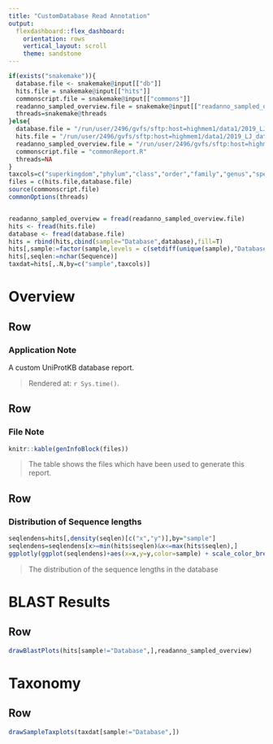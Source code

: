 ```yaml
---
title: "CustomDatabase Read Annotation"
output: 
  flexdashboard::flex_dashboard:
    orientation: rows
    vertical_layout: scroll
    theme: sandstone
---
```


```r
if(exists("snakemake")){
  database.file <- snakemake@input[["db"]]
  hits.file = snakemake@input[["hits"]]
  commonscript.file = snakemake@input[["commons"]]
  readanno_sampled_overview.file = snakemake@input[["readanno_sampled_overview"]]
  threads=snakemake@threads
}else{
  database.file = "/run/user/2496/gvfs/sftp:host=highmem1/data1/2019_LJ_data/bachelor_thesis/metadiet/output/databases/readanno/prot/cytochrom.tsv"
  hits.file = "/run/user/2496/gvfs/sftp:host=highmem1/data1/2019_LJ_data/bachelor_thesis/metadiet/output/Analysis/read_annotation/cytochrom/cytochrom_combineddata.tsv"
  readanno_sampled_overview.file = "/run/user/2496/gvfs/sftp:host=highmem1/data1/2019_LJ_data/bachelor_thesis/metadiet/output/Analysis/sequence_data/readanno_sampled/readanno_sampled_overview.tsv"
  commonscript.file = "commonReport.R"
  threads=NA
}
taxcols=c("superkingdom","phylum","class","order","family","genus","species")
files = c(hits.file,database.file)
source(commonscript.file)
commonOptions(threads)


readanno_sampled_overview = fread(readanno_sampled_overview.file)
hits <- fread(hits.file)
database <- fread(database.file)
hits = rbind(hits,cbind(sample="Database",database),fill=T)
hits[,sample:=factor(sample,levels = c(setdiff(unique(sample),"Database"),"Database"),ordered = T)]
hits[,seqlen:=nchar(Sequence)]
taxdat=hits[,.N,by=c("sample",taxcols)]
```

Overview
=================

Row
--------------------------------------

### Application Note

A custom UniProtKB database report.

> Rendered at: `r Sys.time()`.

Row
--------------------------------------

### File Note

```r
knitr::kable(genInfoBlock(files))
```
> The table shows the files which have been used to generate this report.

Row
--------------------------------------

### Distribution of Sequence lengths
```r
seqlendens=hits[,density(seqlen)[c("x","y")],by="sample"]
seqlendens=seqlendens[x>=min(hits$seqlen)&x<=max(hits$seqlen),]
ggplotly(ggplot(seqlendens)+aes(x=x,y=y,color=sample) + scale_color_brewer(palette = sample_palette) + geom_line()+xlab("Sequence Length")+ylab("(Estimated) Density")+labs(color="Sample"))
```

> The distribution of the sequence lengths in the database

BLAST Results
===========================

Row
---------------------------------------

```r
drawBlastPlots(hits[sample!="Database",],readanno_sampled_overview)
```


Taxonomy
===========================

Row
---------------------------------------

```r
drawSampleTaxplots(taxdat[sample!="Database",])
```
